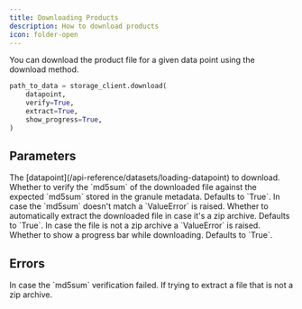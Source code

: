 ```yaml
---
title: Downloading Products
description: How to download products
icon: folder-open
---
```


You can download the product file for a given data point using the download method.

<RequestExample>

```python Python
path_to_data = storage_client.download(
    datapoint,
    verify=True,
    extract=True,
    show_progress=True,
)
```

</RequestExample>

## Parameters

<ParamField path="datapoint" type="xarray.Dataset">
  The [datapoint](/api-reference/datasets/loading-datapoint) to download.
</ParamField>
<ParamField path="verify" type="bool">
  Whether to verify the `md5sum` of the downloaded file against the expected `md5sum` stored in the granule metadata.
  Defaults to `True`. In case the `md5sum` doesn't match a `ValueError` is raised.
</ParamField>
<ParamField path="extract" type="bool">
  Whether to automatically extract the downloaded file in case it's a zip archive. Defaults to `True`. In case the file
  is not a zip archive a `ValueError` is raised.
</ParamField>
<ParamField path="show_progress" type="bool">
  Whether to show a progress bar while downloading. Defaults to `True`.
</ParamField>

## Errors

<ParamField path="ValueError" type="md5sum mismatch: The downloaded file is corrupt.">
  In case the `md5sum` verification failed.
</ParamField>
<ParamField path="ValueError" type="Failed to extract: The downloaded file is not a zip file.">
  If trying to extract a file that is not a zip archive.
</ParamField>

